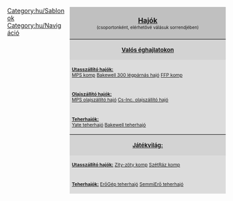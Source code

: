 <noinclude></noinclude>
<div style="float:right; padding-left:12px; width:360px; background:none;">
<div style="border:0px solid #000000; background:#C0C0C0; padding:5px; -moz-border-radius-topleft:5px; -moz-border-radius-topright:5px; font-size: 12pt;"><center><strong><font size="3">[[hu/Manual/Hajók|Hajók]]</font><br></strong><font size="1">(csoportonként, elérhetővé válásuk sorrendjében)</font></center>
</div>
<div style="border:0px solid black; border-top-width: 1px; background:#D3D3D3; padding:5px; font-size: 8pt;"><center><font size="2"><strong>[[hu/Manual/Éghajlatok|Valós éghajlatokon]]</strong></font></center></div>
<div style="border:0px solid black; border-top-width: 0px; background:#DCDCDC; padding:5px; font-size: 8pt;"><u>'''Utasszállító hajók:'''</u><br>{{en/Nowrap begin}}[[hu/Manual/Base Set/Ships/MPS komp|MPS komp]]{{en/·w}} [[hu/Manual/Base Set/Ships/Bakewell 300 légpárnás hajó|Bakewell 300 légpárnás hajó]]{{en/·w}} [[hu/Manual/Base Set/Ships/FFP komp|FFP komp]] {{en/Nowrap end}}</div>
<div style="border:0px solid black; border-top-width: 0px; background:#DCDCDC; padding:5px; font-size: 8pt;"><u>'''Olajszállító hajók:'''</u><br>{{en/Nowrap begin}} [[hu/Manual/Base Set/Ships/MPS olajszállító hajó|MPS olajszállító hajó]]{{en/·w}} [[hu/Manual/Base Set/Ships/Cs-Inc. olajszállító hajó|Cs-Inc. olajszállító hajó]] {{en/Nowrap end}}</div>
<div style="border:0px solid black; border-top-width: 0px; background:#DCDCDC; padding:5px; font-size: 8pt;"><u>'''Teherhajók:'''</u><br>{{en/Nowrap begin}}[[hu/Manual/Base Set/Ships/Yate teherhajó|Yate teherhajó]]{{en/·w}} [[hu/Manual/Base Set/Ships/Bakewell teherhajó|Bakewell teherhajó]] {{en/Nowrap end}}</div>
<div style="border:0px solid black; border-top-width: 1px; background:#D3D3D3; padding:5px; font-size: 8pt;"><center><font size="2"><strong>[[hu/Manual/Éghajlatok#Játékvilág|Játékvilág:]]</strong></font></center></div>
<div style="border:0px solid black; border-top-width: 0px; background:#DCDCDC; padding:5px; font-size: 8pt;"><u>'''Utasszállító hajók:'''</u>{{en/Nowrap begin}} [[hu/Zity-zöty komp|Zity-zöty komp]]{{en/·w}} [[hu/SzétRáz komp|SzétRáz komp]]{{en/Nowrap end}}</div>
<div style="border:0px solid black; border-top-width: 0px; background:#DCDCDC; padding:5px; font-size: 8pt;"><u>'''Teherhajók:'''</u>{{en/Nowrap begin}} [[hu/ErőGép teherhajó|ErőGép teherhajó]]{{en/·w}} [[hu/SemmiErő teherhajó|SemmiErő teherhajó]]{{en/Nowrap end}}</div>
</div>
<noinclude>

[[Category:hu/Sablonok]][[Category:hu/Navigáció]]
</noinclude>